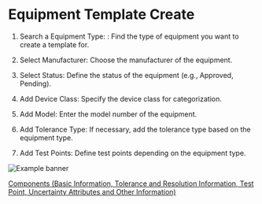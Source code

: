 # Equipment Template Create

1. Search a Equipment Type: : Find the type of equipment you want to create a template for.

2. Select Manufacturer: Choose the manufacturer of the equipment.

3. Select Status: Define the status of the equipment (e.g., Approved, Pending).

4. Add Device Class: Specify the device class for categorization.

5. Add Model: Enter the model number of the equipment.

6. Add Tolerance Type: If necessary, add the tolerance type based on the equipment type.

7. Add Test Points: Define test points depending on the equipment type.

![Example banner](./images/equipment-template/Equipment-template-create.gif)

 <a href="Components Equipment Template Create.mdx">Components (Basic Information, Tolerance and Resolution Information, Test Point, Uncertainty Attributes and Other Information)</a> 
